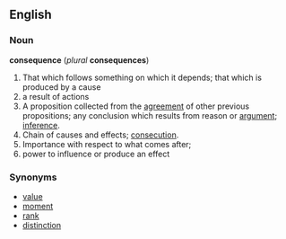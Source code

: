 ==English==

===Noun===
'''consequence''' (''plural'' '''consequences''')
#That which follows something on which it depends; that which is produced by a cause
# a result of actions
# A proposition collected from the [[agreement]] of other previous propositions; any conclusion which results from reason or [[argument]]; [[inference]].
# Chain of causes and effects; [[consecution]].
# Importance with respect to what comes after; 
# power to influence or produce an effect
=== Synonyms ===
*[[value]]
*[[moment]]
*[[rank]] 
*[[distinction]]